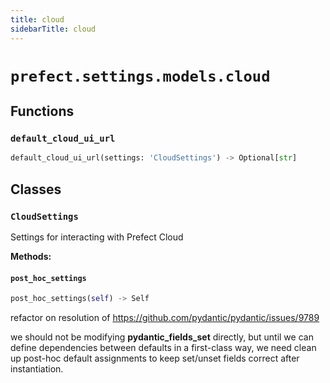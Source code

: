 ```yaml
---
title: cloud
sidebarTitle: cloud
---
```


# `prefect.settings.models.cloud`

## Functions

### `default_cloud_ui_url` <sup><a href="https://github.com/prefecthq/prefect/blob/main/src/prefect/settings/models/cloud.py#L14" target="_blank"><Icon icon="github" size="14" /></a></sup>

```python
default_cloud_ui_url(settings: 'CloudSettings') -> Optional[str]
```

## Classes

### `CloudSettings` <sup><a href="https://github.com/prefecthq/prefect/blob/main/src/prefect/settings/models/cloud.py#L31" target="_blank"><Icon icon="github" size="14" /></a></sup>


Settings for interacting with Prefect Cloud


**Methods:**

#### `post_hoc_settings` <sup><a href="https://github.com/prefecthq/prefect/blob/main/src/prefect/settings/models/cloud.py#L54" target="_blank"><Icon icon="github" size="14" /></a></sup>

```python
post_hoc_settings(self) -> Self
```

refactor on resolution of https://github.com/pydantic/pydantic/issues/9789

we should not be modifying __pydantic_fields_set__ directly, but until we can
define dependencies between defaults in a first-class way, we need clean up
post-hoc default assignments to keep set/unset fields correct after instantiation.


